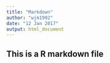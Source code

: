 ```yaml
---
title: "Markdown"
author: "wjm1992"
date: "12 Jan 2017"
output: html_document
---
```


## This is a R markdown file

